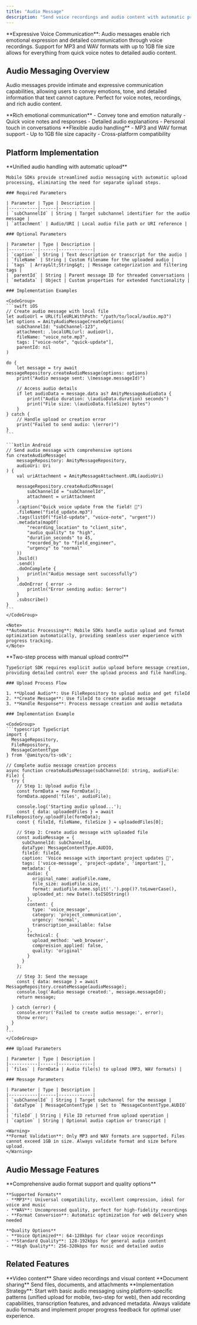 ```yaml
---
title: "Audio Message"
description: "Send voice recordings and audio content with automatic processing, format optimization, and cross-platform compatibility"
---
```


<Info>
**Expressive Voice Communication**: Audio messages enable rich emotional expression and detailed communication through voice recordings. Support for MP3 and WAV formats with up to 1GB file size allows for everything from quick voice notes to detailed audio content.
</Info>

## Audio Messaging Overview

Audio messages provide intimate and expressive communication capabilities, allowing users to convey emotions, tone, and detailed information that text cannot capture. Perfect for voice notes, recordings, and rich audio content.

<CardGroup cols={2}>
  <Card title="Voice Expression" icon="microphone">
    **Rich emotional communication**
    - Convey tone and emotion naturally
    - Quick voice notes and responses
    - Detailed audio explanations
    - Personal touch in conversations
  </Card>
  <Card title="Format Support" icon="waveform">
    **Flexible audio handling**
    - MP3 and WAV format support
    - Up to 1GB file size capacity
    - Cross-platform compatibility
  </Card>
</CardGroup>

## Platform Implementation

<Tabs>
  <Tab title="Mobile SDKs (iOS/Android)">
    **Unified audio handling with automatic upload**
    
    Mobile SDKs provide streamlined audio messaging with automatic upload processing, eliminating the need for separate upload steps.

    ### Required Parameters

    | Parameter | Type | Description |
    |-----------|------|-------------|
    | `subChannelId` | String | Target subchannel identifier for the audio message |
    | `attachment` | Audio/URI | Local audio file path or URI reference |

    ### Optional Parameters

    | Parameter | Type | Description |
    |-----------|------|-------------|
    | `caption` | String | Text description or transcript for the audio |
    | `fileName` | String | Custom filename for the uploaded audio |
    | `tags` | Array&lt;String&gt; | Message categorization and filtering tags |
    | `parentId` | String | Parent message ID for threaded conversations |
    | `metadata` | Object | Custom properties for extended functionality |

    ### Implementation Examples

    <CodeGroup>
    ```swift iOS
    // Create audio message with local file
    let audioUrl = URL(fileURLWithPath: "/path/to/local/audio.mp3")
    let options = AmityAudioMessageCreateOptions(
        subChannelId: "subChannel-123",
        attachment: .localURL(url: audioUrl),
        fileName: "voice_note.mp3",
        tags: ["voice-note", "quick-update"],
        parentId: nil
    )

    do {
        let message = try await messageRepository.createAudioMessage(options: options)
        print("Audio message sent: \(message.messageId)")
        
        // Access audio details
        if let audioData = message.data as? AmityMessageAudioData {
            print("Audio duration: \(audioData.duration) seconds")
            print("File size: \(audioData.fileSize) bytes")
        }
    } catch {
        // Handle upload or creation error
        print("Failed to send audio: \(error)")
    }
    ```

    ```kotlin Android
    // Send audio message with comprehensive options
    fun createAudioMessage(
        messageRepository: AmityMessageRepository,
        audioUri: Uri
    ) {
        val uriAttachment = AmityMessageAttachment.URL(audioUri)
        
        messageRepository.createAudioMessage(
            subChannelId = "subChannelId",
            attachment = uriAttachment
        )
        .caption("Quick voice update from the field! 🎤")
        .fileName("field_update.mp3")
        .tags(listOf("field-update", "voice-note", "urgent"))
        .metadata(mapOf(
            "recording_location" to "client_site",
            "audio_quality" to "high",
            "duration_seconds" to 45,
            "recorded_by" to "field_engineer",
            "urgency" to "normal"
        ))
        .build()
        .send()
        .doOnComplete {
            println("Audio message sent successfully")
        }
        .doOnError { error ->
            println("Error sending audio: $error")
        }
        .subscribe()
    }
    ```
    </CodeGroup>

    <Note>
    **Automatic Processing**: Mobile SDKs handle audio upload and format optimization automatically, providing seamless user experience with progress tracking.
    </Note>
  </Tab>

  <Tab title="TypeScript SDK">
    **Two-step process with manual upload control**
    
    TypeScript SDK requires explicit audio upload before message creation, providing detailed control over the upload process and file handling.

    ### Upload Process Flow

    1. **Upload Audio**: Use FileRepository to upload audio and get fileId
    2. **Create Message**: Use fileId to create audio message
    3. **Handle Response**: Process message creation and audio metadata

    ### Implementation Example

    <CodeGroup>
    ```typescript TypeScript
    import { 
      MessageRepository, 
      FileRepository, 
      MessageContentType 
    } from '@amityco/ts-sdk';

    // Complete audio message creation process
    async function createAudioMessage(subChannelId: string, audioFile: File) {
      try {
        // Step 1: Upload audio file
        const formData = new FormData();
        formData.append('files', audioFile);

        console.log('Starting audio upload...');
        const { data: uploadedFiles } = await FileRepository.uploadFile(formData);
        const { fileId, fileName, fileSize } = uploadedFiles[0];

        // Step 2: Create audio message with uploaded file
        const audioMessage = {
          subChannelId: subChannelId,
          dataType: MessageContentType.AUDIO,
          fileId: fileId,
          caption: 'Voice message with important project updates 🎵',
          tags: ['voice-message', 'project-update', 'important'],
          metadata: {
            audio: {
              original_name: audioFile.name,
              file_size: audioFile.size,
              format: audioFile.name.split('.').pop()?.toLowerCase(),
              uploaded_at: new Date().toISOString()
            },
            content: {
              type: 'voice_message',
              category: 'project_communication',
              urgency: 'normal',
              transcription_available: false
            },
            technical: {
              upload_method: 'web_browser',
              compression_applied: false,
              quality: 'original'
            }
          }
        };

        // Step 3: Send the message
        const { data: message } = await MessageRepository.createMessage(audioMessage);
        console.log('Audio message created:', message.messageId);
        return message;

      } catch (error) {
        console.error('Failed to create audio message:', error);
        throw error;
      }
    }
    ```
    </CodeGroup>

    ### Upload Parameters

    | Parameter | Type | Description |
    |-----------|------|-------------|
    | `files` | FormData | Audio file(s) to upload (MP3, WAV formats) |

    ### Message Parameters

    | Parameter | Type | Description |
    |-----------|------|-------------|
    | `subChannelId` | String | Target subchannel for the message |
    | `dataType` | MessageContentType | Set to `MessageContentType.AUDIO` |
    | `fileId` | String | File ID returned from upload operation |
    | `caption` | String | Optional audio caption or transcript |

    <Warning>
    **Format Validation**: Only MP3 and WAV formats are supported. Files cannot exceed 1GB in size. Always validate format and size before upload.
    </Warning>
  </Tab>

</Tabs>

## Audio Message Features

<AccordionGroup>
  <Accordion title="Audio Formats & Quality" icon="music">
    **Comprehensive audio format support and quality options**
    
    **Supported Formats**
    - **MP3**: Universal compatibility, excellent compression, ideal for voice and music
    - **WAV**: Uncompressed quality, perfect for high-fidelity recordings
    - **Format Conversion**: Automatic optimization for web delivery when needed
    
    **Quality Options**
    - **Voice Optimized**: 64-128kbps for clear voice recordings
    - **Standard Quality**: 128-192kbps for general audio content
    - **High Quality**: 256-320kbps for music and detailed audio
    
  </Accordion>
</AccordionGroup>

## Related Features

<CardGroup cols={2}>
  <Card title="Video Messages" href="video-message" icon="video">
    **Video content**
    Share video recordings and visual content
  </Card>
  <Card title="File Messages" href="file-message" icon="file">
    **Document sharing**
    Send files, documents, and attachments
  </Card>
</CardGroup>

<Tip>
**Implementation Strategy**: Start with basic audio messaging using platform-specific patterns (unified upload for mobile, two-step for web), then add recording capabilities, transcription features, and advanced metadata. Always validate audio formats and implement proper progress feedback for optimal user experience.
</Tip>
